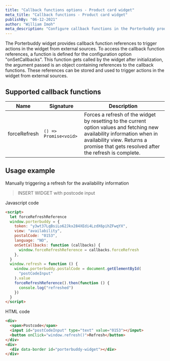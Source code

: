 ```yaml
---
title: "Callback functions options - Product card widget"
meta_title: "Callback functions - Product card widget"
publishBy: "06-12-2021"
author: "William Imoh"
meta_description: "Configure callback functions in the Porterbuddy product card widget"
---
```


The Porterbuddy widget provides callback function references to trigger actions in the widget from external sources. To access the callback function references, a function is defined for the configuration option "onSetCallbacks". This function gets called by the widget after initialization, the argument passed is an object containing references to the callback functions. These references can be stored and used to trigger actions in the widget from external sources.

## Supported callback functions

| **Name**     | **Signature**         | **Description**                                                                                                                                                                                                   |
| ------------ | --------------------- | ----------------------------------------------------------------------------------------------------------------------------------------------------------------------------------------------------------------- |
| forceRefresh | `() => Promise<void>` | Forces a refresh of the widget by resetting to the current option values and fetching new availability information when in availability view. Returns a promise that gets resolved after the refresh is complete. |

## Usage example

Manually triggering a refresh for the availability information

> INSERT WIDGET with postcode input

Javascript code

```html
<script>
  let forceRefreshReference
  window.porterbuddy = {
    token: "y3wt37LqBsiLo62Jkx284XEdi4LzdX6pihZFwqYX",
    view: "availability",
    postalCode: "0153",
    language: "NO",
    onSetCallbacks: function (callbacks) {
      window.forceRefreshReference = callbacks.forceRefresh
    },
  }
  window.refresh = function () {
    window.porterbuddy.postalCode = document.getElementById(
      "postCodeInput"
    ).value
    forceRefreshReference().then(function () {
      console.log("refreshed")
    })
  }
</script>
```

HTML code

```html
<div>
  <span>Postcode</span>
  <input id="postCodeInput" type="text" value="0153"></input>
  <button onClick="window.refresh()">Refresh</button>
</div>
<div>
  <div data-border id="porterbuddy-widget"></div>
</div>
```
